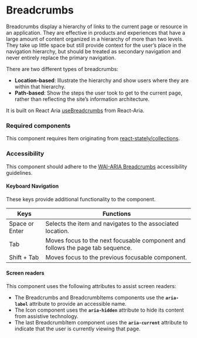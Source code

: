 
<Meta title="Components/Breadcrumbs/Breadcrumbs" />

# Breadcrumbs

Breadcrumbs display a hierarchy of links to the current page or resource in an application. They are effective in products and experiences that have a large amount of content organized in a hierarchy of more than two levels. 
They take up little space but still provide context for the user’s place in the navigation hierarchy, but should be treated as secondary navigation and never entirely replace the primary navigation.

There are two different types of breadcrumbs:
- **Location-based**: Illustrate the hierarchy and show users where they are within that hierarchy.
- **Path-based**: Show the steps the user took to get to the current page, rather than reflecting the site’s information architecture.

It is built on React Aria [useBreadcrumbs](https://react-spectrum.adobe.com/react-aria/useBreadcrumbs.html) from React-Aria.

### Required components

This component requires Item originating from [react-stately/collections](https://react-spectrum.adobe.com/react-stately/collections.html).

### Accessibility

This component should adhere to the [WAI-ARIA Breadcrumbs](https://www.w3.org/WAI/ARIA/apg/example-index/breadcrumb/index.html) accessibility guidelines. 

#### Keyboard Navigation

These keys provide additional functionality to the component. 

| Keys | Functions |
| ---- | --------- |
| Space or Enter | Selects the item and navigates to the associated location. |
| Tab | Moves focus to the next focusable component and follows the page tab sequence. |
| Shift + Tab | Moves focus to the previous focusable component. |

#### Screen readers

This component uses the following attributes to assist screen readers:

- The Breadcrumbs and BreadcrumbItems components use the **`aria-label`** attribute to provide an accessible name.
- The Icon component uses the **`aria-hidden`** attribute to hide its content from assistive technology.
- The last BreadcrumbItem component uses the **`aria-current`** attribute to indicate that the user is currently viewing that page.
